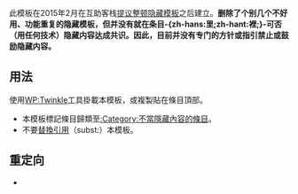 {{NoteTA
|G1 = IT
|G2 = MediaWiki
}}
{{Documentation subpage}}
{{High-use|1811}}
<!-- 在本行下編輯模板說明 -->

此模板在2015年2月在互助客栈[[Wikipedia:互助客栈/方针/存档/2015年2月#.E6.8F.90.E8.AD.B0.E6.95.B4.E9.A0.93.E9.9A.B1.E8.97.8F.E6.A8.A1.E6.9D.BF|提议整顿隐藏模板]]之后建立。'''删除了个别几个不好用、功能重复的隐藏模板，但并没有就在条目-{zh-hans:里;zh-hant:裡;}-可否（用任何技术）隐藏内容达成共识。因此，目前并没有专门的方针或指引禁止或鼓励隐藏内容。'''

==用法==
使用[[WP:Twinkle]]工具掛載本模板，或複製{{tlx|1={{BASEPAGENAME}}|2=time=<nowiki>{{subst:#time:c}}</nowiki>}}貼在條目頂部。

*本模板標記條目歸類至[[:Category:不當隱藏內容的條目]]。
*不要[[Wikipedia:替換引用|替換引用]]（subst:）本模板。

== 重定向 ==
* {{tlx|隱藏內容}}

<includeonly>{{sandbox other||
<!-- 本行下加入模板的分類，跨維基連結加入Wikidata（參見[[Wikipedia:Wikidata]]） -->
[[Category:清理模板]]
[[Category:维基百科模板清理]]
[[Category:列表清理模板]]
}}</includeonly>